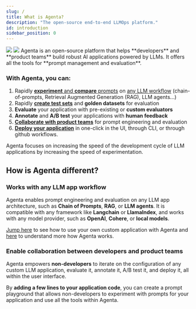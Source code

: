 ```yaml
---
slug: /
title: What is Agenta?
description: "The open-source end-to-end LLMOps platform."
id: introduction
sidebar_position: 0
---
```


<img className="dark:hidden" src="images/agenta_mockup_whitebg.png" />
<img className="hidden dark:block" src="/images/agenta_mockup_blackbg.png" />
Agenta is an open-source platform that helps **developers** and **product teams** build robust AI applications powered by LLMs. It offers all the tools for **prompt management and evaluation**.

### With Agenta, you can:

1. Rapidly [**experiment** and **compare** prompts](/prompt_management/prompt_engineering) on [any LLM workflow](/prompt_management/setting_up/custom_applications) (chain-of-prompts, Retrieval Augmented Generation (RAG), LLM agents...)
2. Rapidly [**create test sets**](/evaluation/test_sets) and **golden datasets** for evaluation
3. **Evaluate** your application with pre-existing or **custom evaluators**
4. **Annotate** and **A/B test** your applications with **human feedback**
5. [**Collaborate with product teams**](/misc/team_management) for prompt engineering and evaluation
6. [**Deploy your application**](/prompt_management/deployment) in one-click in the UI, through CLI, or through github workflows.

Agenta focuses on increasing the speed of the development cycle of LLM applications by increasing the speed of experimentation.

## How is Agenta different?

### Works with any LLM app workflow

Agenta enables prompt engineering and evaluation on any LLM app architecture, such as **Chain of Prompts**, **RAG**, or **LLM agents**. It is compatible with any framework like **Langchain** or **LlamaIndex**, and works with any model provider, such as **OpenAI**, **Cohere**, or **local models**.

[Jump here](/prompt_management/setting_up/custom_applications) to see how to use your own custom application with Agenta and [here](/guides/how_does_agenta_work) to understand more how Agenta works.

### Enable collaboration between developers and product teams

Agenta empowers **non-developers** to iterate on the configuration of any custom LLM application, evaluate it, annotate it, A/B test it, and deploy it, all within the user interface.

By **adding a few lines to your application code**, you can create a prompt playground that allows non-developers to experiment with prompts for your application and use all the tools within Agenta.
